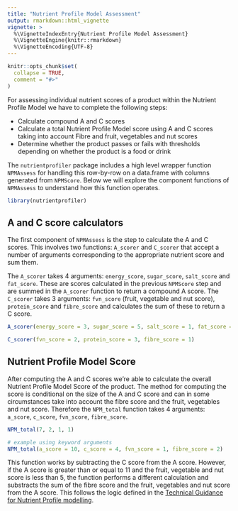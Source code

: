 ```yaml
---
title: "Nutrient Profile Model Assessment"
output: rmarkdown::html_vignette
vignette: >
  %\VignetteIndexEntry{Nutrient Profile Model Assessment}
  %\VignetteEngine{knitr::rmarkdown}
  %\VignetteEncoding{UTF-8}
---
```


```r
knitr::opts_chunk$set(
  collapse = TRUE,
  comment = "#>"
)
```

For assessing individual nutrient scores of a product within the Nutrient
Profile Model we have to complete the following steps:

- Calculate compound A and C scores 
- Calculate a total Nutrient Profile Model score using A and C scores 
taking into account Fibre and fruit, vegetables and nut scores 
- Determine whether the product passes or fails with thresholds depending on
whether the product is a food or drink

The `nutrientprofiler` package includes a high level wrapper function
`NPMAssess` for handling this row-by-row on a data.frame with columns generated
from `NPMScore`. Below we will explore the component functions of `NPMAssess` to
understand how this function operates.

```r
library(nutrientprofiler)
```

## A and C score calculators

The first component of `NPMAssess` is the step to calculate the A and C scores.
This involves two functions: `A_scorer` and `C_scorer` that accept a number of
arguments corresponding to the appropriate nutrient score and sum them.

The `A_scorer` takes 4 arguments: `energy_score`, `sugar_score`, `salt_score` and
`fat_score`. These are scores calculated in the previous `NPMScore` step and are
summed in the `A_scorer` function to return a compound A score. The `C_scorer`
takes 3 arguments: `fvn_score` (fruit, vegetable and nut score), `protein_score`
and `fibre_score` and calculates the sum of these to return a C score.

```r
A_scorer(energy_score = 3, sugar_score = 5, salt_score = 1, fat_score = 2)

C_scorer(fvn_score = 2, protein_score = 3, fibre_score = 1)
```

## Nutrient Profile Model Score 

After computing the A and C scores we're able to calculate the overall Nutrient
Profile Model Score of the product. The method for computing the score is
conditional on the size of the A and C score and can in some circumstances take
into account the fibre score and the fruit, vegetables and nut score. 
Therefore the `NPM_total` function takes 4 arguments: `a_score`, `c_score`,
`fvn_score`, `fibre_score`.

```r
NPM_total(7, 2, 1, 1)

# example using keyword arguments
NPM_total(a_score = 10, c_score = 4, fvn_score = 1, fibre_score = 2)
```

This function works by subtracting the C score from the A score. However, if the A
score is greater than or equal to 11 and the fruit, vegetable and nut score is
less than 5, the function performs a different calculation and substracts the
sum of the fibre score and the fruit, vegetables and nut score from the A score.
This follows the logic defined in the [Technical Guidance for Nutrient Profile
modelling](https://assets.publishing.service.gov.uk/government/uploads/system/uploads/attachment_data/file/216094/dh_123492.pdf).

